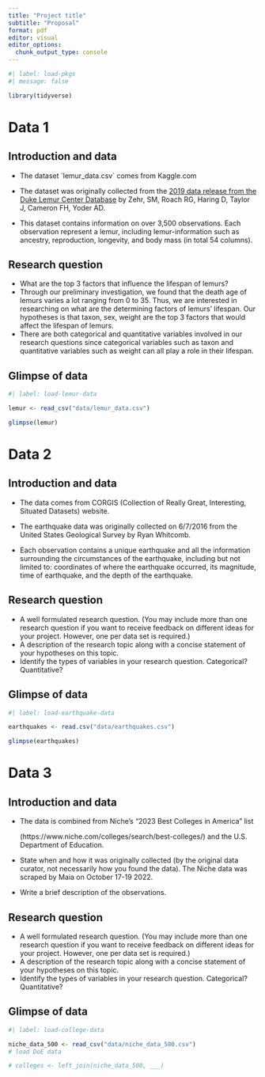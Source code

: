```yaml
---
title: "Project title"
subtitle: "Proposal"
format: pdf
editor: visual
editor_options: 
  chunk_output_type: console
---
```


```r
#| label: load-pkgs
#| message: false

library(tidyverse)
```

# Data 1

## Introduction and data

-   The dataset \`lemur_data.csv\` comes from Kaggle.com

-   The dataset was originally collected from the [2019 data release from the Duke Lemur Center Database](https://lemur.duke.edu/duke-lemur-center-database/) by Zehr, SM, Roach RG, Haring D, Taylor J, Cameron FH, Yoder AD.

-   This dataset contains information on over 3,500 observations. Each observation represent a lemur, including lemur-information such as ancestry, reproduction, longevity, and body mass (in total 54 columns).

## Research question

-   What are the top 3 factors that influence the lifespan of lemurs?
-   Through our preliminary investigation, we found that the death age of lemurs varies a lot ranging from 0 to 35. Thus, we are interested in researching on what are the determining factors of lemurs' lifespan. Our hypotheses is that taxon, sex, weight are the top 3 factors that would affect the lifespan of lemurs.
-   There are both categorical and quantitative variables involved in our research questions since categorical variables such as taxon and quantitative variables such as weight can all play a role in their lifespan.

## Glimpse of data

```r
#| label: load-lemur-data

lemur <- read_csv("data/lemur_data.csv")

glimpse(lemur)
```

# Data 2

## Introduction and data

-   The data comes from CORGIS (Collection of Really Great, Interesting, Situated Datasets) website.

-   The earthquake data was originally collected on 6/7/2016 from the United States Geological Survey by Ryan Whitcomb.

-   Each observation contains a unique earthquake and all the information surrounding the circumstances of the earthquake, including but not limited to: coordinates of where the earthquake occurred, its magnitude, time of earthquake, and the depth of the earthquake.

## Research question

-   A well formulated research question. (You may include more than one research question if you want to receive feedback on different ideas for your project. However, one per data set is required.)
-   A description of the research topic along with a concise statement of your hypotheses on this topic.
-   Identify the types of variables in your research question. Categorical? Quantitative?

## Glimpse of data

```r
#| label: load-earthquake-data

earthquakes <- read.csv("data/earthquakes.csv")

glimpse(earthquakes)
```

# Data 3

## Introduction and data

-   The data is combined from Niche's "2023 Best Colleges in America" list

    (https://www.niche.com/colleges/search/best-colleges/) and the U.S. Department of Education.

-   State when and how it was originally collected (by the original data curator, not necessarily how you found the data). The Niche data was scraped by Maia on October 17-19 2022.

-   Write a brief description of the observations.

## Research question

-   A well formulated research question. (You may include more than one research question if you want to receive feedback on different ideas for your project. However, one per data set is required.)
-   A description of the research topic along with a concise statement of your hypotheses on this topic.
-   Identify the types of variables in your research question. Categorical? Quantitative?

## Glimpse of data

```r
#| label: load-college-data

niche_data_500 <- read_csv("data/niche_data_500.csv")
# load DoE data

# colleges <- left_join(niche_data_500, ___)
```
